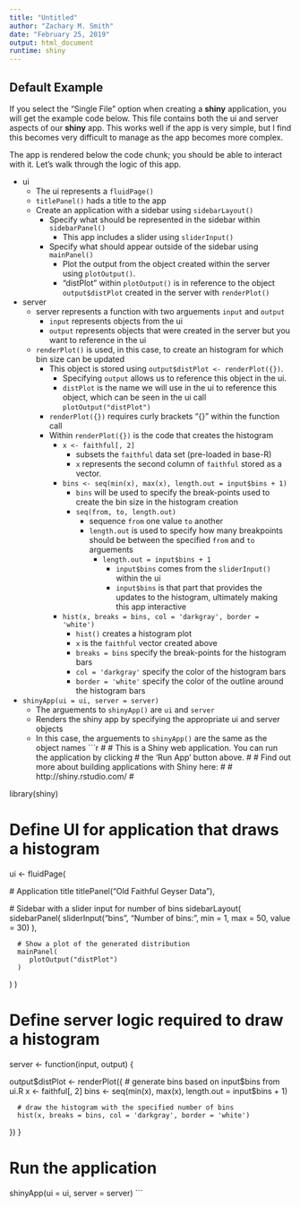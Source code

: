 ```yaml
---
title: "Untitled"
author: "Zachary M. Smith"
date: "February 25, 2019"
output: html_document
runtime: shiny
---
```


## Default Example

If you select the "Single File" option when creating a __shiny__ application, you will get the example code below. This file contains both the ui and server aspects of our __shiny__ app. This works well if the app is very simple, but I find this becomes very difficult to manage as the app becomes more complex.

The app is rendered below the code chunk; you should be able to interact with it. Let's walk through the logic of this app.

* ui
    + The ui represents a `fluidPage()`
    + `titlePanel()` hads a title to the app
    + Create an application with a sidebar using `sidebarLayout()`
        + Specify what should be represented in the sidebar within `sidebarPanel()`
            + This app includes a slider using `sliderInput()`
        + Specify what should appear outside of the sidebar using `mainPanel()`
            + Plot the output from the object created within the server using `plotOutput()`.
            + "distPlot" within `plotOutput()` is in reference to the object `output$distPlot` created in the server with `renderPlot()`
* server
    + server represents a function with two arguements `input` and `output`
        + `input` represents objects from the ui
        + `output` represents objects that were created in the server but you want to reference in the ui
    + `renderPlot()` is used, in this case, to create an histogram for which bin size can be updated
        + This object is stored using `output$distPlot <- renderPlot({})`. 
            + Specifying `output` allows us to reference this object in the ui. 
            + `distPlot` is the name we will use in the ui to reference this object, which can be seen in the ui call `plotOutput("distPlot")`
        + `renderPlot({})` requires curly brackets "{}" within the function call
        + Within `renderPlot({})` is the code that creates the histogram
            + `x <- faithful[, 2]` 
                + subsets the `faithful` data set (pre-loaded in base-R)
                + `x` represents the second column of `faithful` stored as a vector.
            + `bins <- seq(min(x), max(x), length.out = input$bins + 1)`
                + `bins` will be used to specify the break-points used to create the bin size in the histogram creation
                + `seq(from, to, length.out)`
                    + sequence `from` one value `to` another
                    + `length.out` is used to specify how many breakpoints should be between the specified `from` and `to` arguements
                        + `length.out = input$bins + 1`
                            + `input$bins` comes from the `sliderInput()` within the ui\
                            + `input$bins` is that part that provides the updates to the histogram, ultimately making this app interactive
            + `hist(x, breaks = bins, col = 'darkgray', border = 'white')`
                + `hist()` creates a histogram plot
                + `x` is the `faithful` vector created above
                + `breaks = bins` specify the break-points for the histogram bars
                + `col = 'darkgray'` specify the color of the histogram bars
                + `border = 'white'` specify the color of the outline around the histogram bars
* `shinyApp(ui = ui, server = server)`
    + The arguements to `shinyApp()` are `ui` and `server`
    + Renders the shiny app by specifying the appropriate ui and server objects
    + In this case, the arguements to `shinyApp()` are the same as the object names
```r
#
# This is a Shiny web application. You can run the application by clicking
# the 'Run App' button above.
#
# Find out more about building applications with Shiny here:
#
#    http://shiny.rstudio.com/
#

library(shiny)

# Define UI for application that draws a histogram
ui <- fluidPage(
   
   # Application title
   titlePanel("Old Faithful Geyser Data"),
   
   # Sidebar with a slider input for number of bins 
   sidebarLayout(
      sidebarPanel(
         sliderInput("bins",
                     "Number of bins:",
                     min = 1,
                     max = 50,
                     value = 30)
      ),
      
      # Show a plot of the generated distribution
      mainPanel(
         plotOutput("distPlot")
      )
   )
)

# Define server logic required to draw a histogram
server <- function(input, output) {
   
   output$distPlot <- renderPlot({
      # generate bins based on input$bins from ui.R
      x    <- faithful[, 2] 
      bins <- seq(min(x), max(x), length.out = input$bins + 1)
      
      # draw the histogram with the specified number of bins
      hist(x, breaks = bins, col = 'darkgray', border = 'white')
   })
}

# Run the application 
shinyApp(ui = ui, server = server)
```


